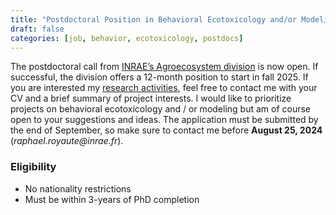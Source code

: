 ```yaml
---
title: "Postdoctoral Position in Behavioral Ecotoxicology and/or Modeling"
draft: false
categories: [job, behavior, ecotoxicology, postdocs]
---
```


The postdoctoral call from [INRAE's Agroecosystem division](https://www.inrae.fr/en/divisions/agroecosystem) is now open. If successful, the division offers a 12-month position to start in fall 2025. If you are interested my [research activities](https://rroyaute.github.io/research/current-research/#BehavTox), feel free to contact me with your CV and a brief summary of project interests. I would like to prioritize projects on behavioral ecotoxicology and / or modeling but am of course open to your suggestions and ideas. The application must be submitted by the end of September, so make sure to contact me before **August 25, 2024** (*raphael.royaute@inrae.fr*). 

### Eligibility

- No nationality restrictions
- Must be within 3-years of PhD completion

